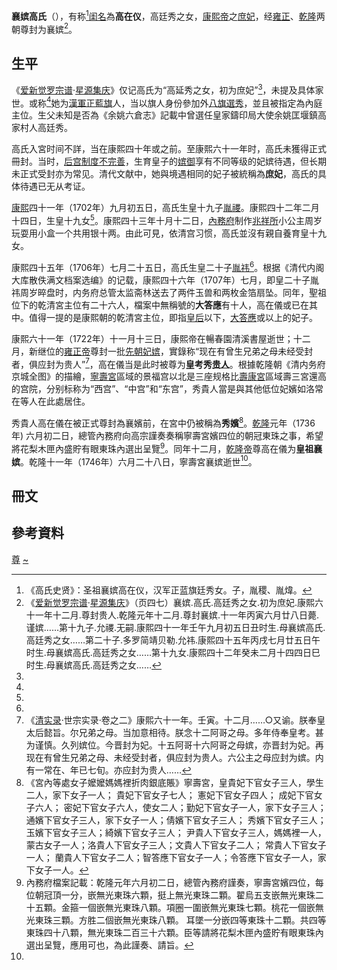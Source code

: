 {{東亞女性歷史人物
|名稱 = 襄嬪 高氏
|身份 = 清朝妃嫔
|姓名 =高在儀
|位號 =庶妃→贵人→嬪
|徽號 =襄
|子= [[允禝|胤禝]]，[[允禕|胤祎]]
|女= 皇十九女
|夫= [[康熙帝|康熙帝]]
}}
'''襄嫔高氏'''（{{bd|17世纪||1746年||catIdx=G}}），有称<ref name="a1">《高氏史贤》：圣祖襄嫔高在仪，汉军正蓝旗廷秀女。子，胤稷、胤煒。</ref>[[闺名|闺名]]為'''高在仪'''，高廷秀之女，[[康熙帝|康熙帝]]之[[庶妃|庶妃]]，经[[雍正|雍正]]、[[乾隆|乾隆]]两朝尊封为襄嫔<ref name="a2">《[[爱新觉罗宗谱|爱新觉罗宗谱]]·[[星源集庆|星源集庆]]》（页四七）襄嫔.高氏.高廷秀之女.初为庶妃.康熙六十一年十二月.尊封贵人.乾隆元年十二月.尊封襄嫔.十一年丙寅六月廿八日薨.谨嫔……第十九子.允禝.无嗣.康熙四十一年壬午九月初五日丑时生.母襄嫔高氏.高廷秀之女……第二十子.多罗简靖贝勒.允祎.康熙四十五年丙戌七月廿五日午时生.母襄嫔高氏.高廷秀之女……第十九女.康熙四十二年癸未二月十四四日巳时生.母襄嫔高氏.高廷秀之女……</ref>。

==生平==

《[[爱新觉罗宗谱|爱新觉罗宗谱]]·[[星源集庆|星源集庆]]》仅记高氏为“高延秀之女，初为庶妃”<ref name="a2" />，未提及具体家世。或称<ref name="a1"/>她为[[漢軍正藍旗|漢軍正藍旗]]人，当以旗人身份參加外[[八旗選秀|八旗選秀]]，並且被指定為內庭主位。生父未知是否為《余姚六倉志》記載中曾選任皇家鑄印局大使余姚匡堰鎮高家村人高廷秀。

高氏入宮时间不詳，当在康熙四十年或之前。至康熙六十一年时，高氏未獲得正式冊封。当时，[[清朝後宮#康熙朝|后宫制度不完善]]，生育皇子的[[嫔御|嫔御]]享有不同等级的妃嫔待遇，但长期未正式受封亦为常见。清代文献中，她與境遇相同的妃子被統稱為'''庶妃'''，高氏的具体待遇已无从考证。

[[康熙|康熙]]四十一年（1702年）九月初五日，高氏生皇十九子[[允禝|胤禝]]。康熙四十二年二月十四日，生皇十九女<ref name="a2"/>。康熙四十三年十月十二日，[[內務府|內務府]]制作[[兆祥所|兆祥所]]小公主周岁玩耍用小盒一个共用银十两。由此可見，依清宫习惯，高氏並沒有親自養育皇十九女。

康熙四十五年（1706年）七月二十五日，高氏生皇二十子[[允禕|胤祎]]<ref name="a2"/>。根据《清代内阁大库散佚满文档案选编》的记载，康熙四十六年（1707年）七月，即皇二十子胤祎周岁晬盘时，内务府总管太监斋林送去了两件玉兽和两枚金箔扇坠。同年，聖祖位下的乾清宮主位有二十六人，檔案中無稱號的'''大答應'''有十人，高在儀或已在其中。值得一提的是康熙朝的乾清宮主位，即指[[皇后|皇后]]以下，[[答應|大答應]]或以上的妃子。

康熙六十一年（1722年）十一月十三日，康熙帝在暢春園清溪書屋逝世；十二月，新继位的[[雍正帝|雍正帝]]尊封一批[[先朝妃嫔|先朝妃嫔]]，實錄称“现在有曾生兄弟之母未经受封者，俱应封为贵人”<ref>《[[清实录|清实录]]·世宗实录·卷之二》康熙六十一年。壬寅。十二月……○又谕。朕奉皇太后懿旨。尔兄弟之母。当加意相待。朕念十二阿哥之母。多年侍奉皇考。甚为谨慎。久列嫔位。今晋封为妃。十五阿哥十六阿哥之母嫔，亦晋封为妃。再现在有曾生兄弟之母、未经受封者，俱应封为贵人。六公主之母应封为嫔。内有一常在、年已七旬。亦应封为贵人……</ref>，高在儀当是此时被尊为'''皇考秀[[贵人|贵人]]'''。根據乾隆朝《清内务府京城全图》的描繪，[[寧壽宮|寧壽宮]]區域的景福宫以北是三座规格比[[壽康宮|壽康宮]]區域壽三宮還高的宫院，分别标称为“西宫”、“中宫”和“东宫”，秀貴人當是與其他低位妃嬪如洛常在等人在此處居住。

秀貴人高在儀在被正式尊封為襄嬪前，在宮中仍被稱為'''秀嬪'''<ref>《宮內等處女子嬤嬤媽媽裡折肉銀底賬》寧壽宮，皇貴妃下官女子三人，學生二人，家下女子一人； 貴妃下官女子七人； 憲妃下官女子四人； 成妃下官女子六人； 密妃下官女子六人，使女二人；勤妃下官女子一人，家下女子三人；通嬪下官女子三人，家下女子一人；倩嬪下官女子三人； 秀嬪下官女子三人；玉嬪下官女子三人；綺嬪下官女子三人； 尹貴人下官女子三人，媽媽裡一人，蒙古女子一人；洛貴人下官女子三人；文貴人下官女子二人； 常貴人下官女子一人； 蘭貴人下官女子二人；智答應下官女子一人；令答應下官女子一人，家下女子一人。 </ref>。[[乾隆|乾隆]]元年（1736年) 六月初二日，總管內務府向高宗謹奏奏稱寧壽宮嬪四位的朝冠東珠之事，希望將花梨木匣內盛貯有眼東珠內選出呈覽<ref>內務府檔案記載：乾隆元年六月初二日，總管內務府謹奏，寧壽宮嬪四位，每位朝冠頂一分，嵌無光東珠六顆，挺上無光東珠二顆。翟烏五支嵌無光東珠二十五顆。金箍一個嵌無光東珠八顆。項圈一圍嵌無光東珠七顆。桃花一個嵌無光東珠三顆。方胜二個嵌無光東珠八顆。 耳墜一分嵌四等東珠十二顆。共四等東珠四十八顆，無光東珠二百三十六顆。臣等請將花梨木匣內盛貯有眼東珠內選出呈覽，應用可也，為此謹奏、請旨。</ref>。同年十二月，[[乾隆帝|乾隆帝]]尊高在儀为'''皇祖襄嫔'''。乾隆十一年（1746年）六月二十八日，寧壽宮襄嫔逝世<ref name="a2"/>。

==冊文==
{{quote|坤儀翊贊，人垂彤管之芬；巽命昭宣，克衍銀潢之派。式稽彝典，用賁龍章。皇考貴人高氏，秉性謙和，持躬恪慎。佐椒庭之盛治，雅副徽音；被蘭殿之仁風，虔共內職。祥徵慈範，本淑慎以流徽；慶積宗盟，葉安敦而褆福。聿隆顯號，丕著芳型。謹以金冊尊為皇祖襄嬪。玉簡凝庥，迓鴻禧而川至；芝函煥彩，娛朱邸之春暉。謹言。}}

== 參考資料==
{{Reflist|2}}
{{清圣祖皇室}}
[[Category:清圣祖嫔|尊]]
[[Category:高姓|~]]